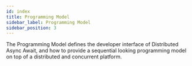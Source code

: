 ```yaml
---
id: index
title: Programming Model
sidebar_label: Programming Model
sidebar_position: 3
---
```



<DAACallOut title="Developer interface">
  The Programming Model defines the developer interface of Distributed Async
  Await, and how to provide a sequential looking programming model on top of a
  distributed and concurrent platform.
</DAACallOut>
